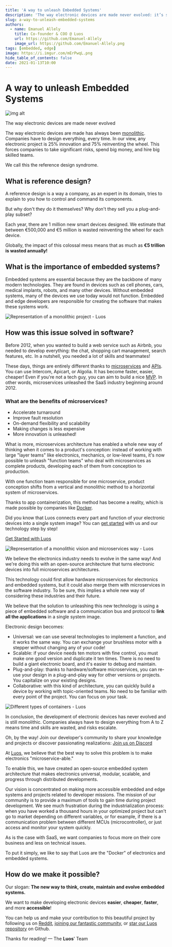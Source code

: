 ```yaml
---
title: 'A way to unleash Embedded Systems'
description: 'The way electronic devices are made never evolved: it’s still monolithic. Companies have to design everything, every time. Discover how in this article.'
slug: a-way-to-unleash-embedded-systems
authors:
  - name: Emanuel Allely
    title: Co-founder & COO @ Luos
    url: https://github.com/Emanuel-Allely
    image_url: https://github.com/Emanuel-Allely.png
tags: [embedded, edge]
image: https://i.imgur.com/mErPwqL.png
hide_table_of_contents: false
date: 2021-01-13T10:00
---
```

# A way to unleash Embedded Systems

![img alt](/img/blog/13.png)

The way electronic devices are made never evolved

<!--truncate-->

The way electronic devices are made has always been [monolithic](https://en.wiktionary.org/wiki/monolithic). Companies have to design everything, every time. In our view, any electronic project is 25% innovation and 75% reinventing the wheel. This forces companies to take significant risks, spend big money, and hire big skilled teams.

We call this the reference design syndrome.

<h2> What is reference design? </h2>

A reference design is a way a company, as an expert in its domain, tries to explain to you how to control and command its components.

But why don't they do it themselves? Why don't they sell you a plug-and-play subset?

Each year, there are 1 million new smart devices designed. We estimate that between €500,000 and €5 million is wasted reinventing the wheel for each device.

Globally, the impact of this colossal mess means that as much as **€5 trillion is wasted annually!**

<h2> What is the importance of embedded systems? </h2>

Embedded systems are essential because they are the backbone of many modern technologies. They are found in devices such as cell phones, cars, medical implants, robots, and many other devices. Without embedded systems, many of the devices we use today would not function. Embedded and edge developers are responsible for creating the software that makes these systems work.

![Representation of a monolithic project - Luos](https://uploads-ssl.webflow.com/602cf5c87ad04ea98eaa99da/603132190f36e8b925d3f7ac_1582034823835.png)

<h2> How was this issue solved in software? </h2>

Before 2012, when you wanted to build a web service such as Airbnb, you needed to develop everything: the chat, shopping cart management, search features, etc. In a nutshell, you needed a lot of skills and teammates!

These days, things are entirely different thanks to [microservices](https://en.wikipedia.org/wiki/Microservices) and [APIs](https://en.wikipedia.org/wiki/Application_programming_interface). You can use Intercom, Apicart, or Algolia. It has become faster, easier, cheaper! Even if you're not a tech guy, you can aim to build a nice [MVP](https://en.wikipedia.org/wiki/Minimum_viable_product). In other words, microservices unleashed the SaaS industry beginning around 2012.

<h3> What are the benefits of microservices? </h3>

*   Accelerate turnaround
*   Improve fault resolution
*   On-demand flexibility and scalability
*   Making changes is less expensive
*   More innovation is unleashed!

What is more, microservices architecture has enabled a whole new way of thinking when it comes to a product's conception: instead of working with large "layer teams" like electronics, mechanics, or low-level teams, it's now possible to unleash "function teams" who deal with microservices as complete products, developing each of them from conception to production.

With one function team responsible for one microservice, product conception shifts from a vertical and monolithic method to a horizontal system of microservices.

Thanks to app containerization, this method has become a reality, which is made possible by companies like [Docker](https://en.wikipedia.org/wiki/Docker_(software)).

Did you know that Luos connects every part and function of your electronic devices into a single system image? You can [get started](https://docs.luos.io/get-started/get-started) with us and our technology step by step!

[Get Started with Luos](https://docs.luos.io/get-started/get-started)

![Representation of a monolithic vision and microservices way - Luos](https://uploads-ssl.webflow.com/602cf5c87ad04ea98eaa99da/60313219291f233148de48a2_1582106105460.png)

We believe the electronics industry needs to evolve in the same way! And we're doing this with an open-source architecture that turns electronic devices into full microservices architectures.

This technology could first allow hardware microservices for electronics and embedded systems, but it could also merge them with microservices in the software industry. To be sure, this implies a whole new way of considering these industries and their future.

We believe that the solution to unleashing this new technology is using a piece of embedded software and a communication bus and protocol to **link all the applications** in a single system image.

Electronic design becomes:

*   Universal: we can use several technologies to implement a function, and it works the same way. You can exchange your brushless motor with a stepper without changing any of your code!
*   Scalable: if your device needs ten motors with fine control, you must make one good version and duplicate it ten times. There is no need to build a giant electronic board, and it's easier to debug and maintain.
*   Plug-and-play: thanks to hardware/software microservices, you can re-use your design in a plug-and-play way for other versions or projects. You capitalize on your existing designs.
*   Collaborative: with this kind of architecture, you can quickly build a device by working with topic-oriented teams. No need to be familiar with every point of the project. You can focus on your task.

![Different types of containers - Luos](https://uploads-ssl.webflow.com/602cf5c87ad04ea98eaa99da/60313218e689ff9c115f02ea_1582106136583.png)

In conclusion, the development of electronic devices has never evolved and is still monolithic. Companies always have to design everything from A to Z means time and skills are wasted, and risks escalate.

Oh, by the way! Join our developer's community to share your knowledge and projects or discover passionating realizations: [Join us on Discord](https://discord.gg/luos)

At [Luos](https://www.luos.io/#technology), we believe that the best way to solve this problem is to make electronics "microservice-able."

To enable this, we have created an open-source embedded system architecture that makes electronics universal, modular, scalable, and progress through distributed developments.

Our vision is concentrated on making more accessible embedded and edge systems and projects related to developer missions. The mission of our community is to provide a maximum of tools to gain time during project development. We see much frustration during the industrialization process: when you have worked a thousand hours in your optimized project but can't go to market depending on different variables, or for example, if there is a communication problem between different MCUs (microcontroller), or just access and monitor your system quickly.

As is the case with SaaS, we want companies to focus more on their core business and less on technical issues.

To put it simply, we like to say that Luos are the "Docker" of electronics and embedded systems.

<h2> How do we make it possible? </h2>

Our slogan: **The new way to think, create, maintain and evolve embedded systems.**

We want to make developing electronic devices **easier**, **cheaper**, **faster**, and more **accessible**!

You can help us and make your contribution to this beautiful project by following us on [Reddit](https://bit.ly/JoinLuosReddit), [joining our fantastic community](https://bit.ly/JoinLuosDiscord), or [star our Luos repository](https://github.com/Luos-io/Luos) on Github.

Thanks for reading! — The **Luos**' Team